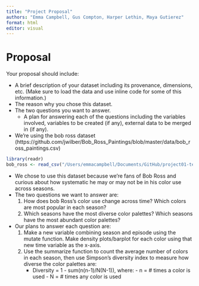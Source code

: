 ```yaml
---
title: "Project Proposal"
authors: "Emma Campbell, Gus Compton, Harper Lethin, Maya Gutierez"
format: html
editor: visual
---
```


# Proposal

Your proposal should include:

-   A brief description of your dataset including its provenance, dimensions, etc. (Make sure to load the data and use inline code for some of this information.)
-   The reason why you chose this dataset.
-   The two questions you want to answer.
    -   A plan for answering each of the questions including the variables involved, variables to be created (if any), external data to be merged in (if any).
    

- We're using the bob ross dataset (https://github.com/jwilber/Bob_Ross_Paintings/blob/master/data/bob_ross_paintings.csv) 

```r
library(readr)
bob_ross <- read_csv("/Users/emmacampbell/Documents/GitHub/project01-team-harpergusemmamaya/data/bob_ross_paintings.csv")

```

-   We chose to use this dataset because we're fans of Bob Ross and curious about how systematic he may or may not be in his color use across seasons.
-   The two questions we want to answer are:
    1.  How does bob Ross's color use change across time? Which colors are most popular in each season?
    2.  Which seasons have the most diverse color palettes? Which seasons have the most abundant color palettes?
-   Our plans to answer each question are:
    1.  Make a new variable combining season and episode using the mutate function. Make density plots/barplot for each color using that new time variable as the x-axis.
    2.  Use the summarize function to count the average number of colors in each season, then use Simpson's diversity index to measure how diverse the color palettes are:
        -   Diversity = 1 - sum(n(n-1)/N(N-1)), where: - n = \# times a color is used - N = \# times any color is used
